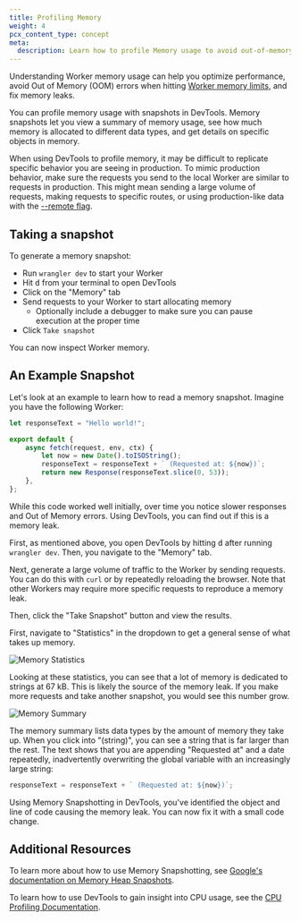 ```yaml
---
title: Profiling Memory
weight: 4
pcx_content_type: concept
meta:
  description: Learn how to profile Memory usage to avoid out-of-memory errors and optimize your Worker
---
```


Understanding Worker memory usage can help you optimize performance, avoid Out of Memory (OOM) errors
when hitting [Worker memory limits](/workers/platform/limits/#memory), and fix memory leaks.

You can profile memory usage with snapshots in DevTools. Memory snapshots let you view a summary of
memory usage, see how much memory is allocated to different data types, and get details on specific
objects in memory.

When using DevTools to profile memory, it may be difficult to replicate specific behavior you are
seeing in production. To mimic production behavior, make sure the requests you send to the local Worker
are similar to requests in production. This might mean sending a large volume of requests, making requests
to specific routes, or using production-like data with the [--remote flag](/workers/testing/local-development/#develop-using-remote-resources-and-bindings).

## Taking a snapshot

To generate a memory snapshot:

- Run `wrangler dev` to start your Worker
- Hit <kbd>d</kbd> from your terminal to open DevTools
- Click on the "Memory" tab
- Send requests to your Worker to start allocating memory
  - Optionally include a debugger to make sure you can pause execution at the proper time
- Click `Take snapshot`

You can now inspect Worker memory.

## An Example Snapshot

Let's look at an example to learn how to read a memory snapshot. Imagine you have the following Worker:

```js title="index.js"
let responseText = "Hello world!";

export default {
	async fetch(request, env, ctx) {
		let now = new Date().toISOString();
		responseText = responseText + ` (Requested at: ${now})`;
		return new Response(responseText.slice(0, 53));
	},
};
```

While this code worked well initially, over time you notice slower responses and
Out of Memory errors. Using DevTools, you can find out if this is a memory leak.

First, as mentioned above, you open DevTools by hitting <kbd>d</kbd> after running `wrangler dev`.
Then, you navigate to the "Memory" tab.

Next, generate a large volume of traffic to the Worker by sending requests. You can do this with `curl` or by
repeatedly reloading the browser. Note that other Workers may require more specific requests to reproduce
a memory leak.

Then, click the "Take Snapshot" button and view the results.

First, navigate to "Statistics" in the dropdown to get a general sense of what takes up memory.

![Memory Statistics](~/assets/images/workers/observability/memory-stats.png)

Looking at these statistics, you can see that a lot of memory is dedicated to strings at 67 kB. This is
likely the source of the memory leak. If you make more requests and take another snapshot, you would see
this number grow.

![Memory Summary](~/assets/images/workers/observability/memory-summary.png)

The memory summary lists data types by the amount of memory they take up. When you click into "(string)", you can see
a string that is far larger than the rest. The text shows that you are appending "Requested at" and a date repeatedly,
inadvertently overwriting the global variable with an increasingly large string:

```js
responseText = responseText + ` (Requested at: ${now})`;
```

Using Memory Snapshotting in DevTools, you've identified the object and line of code causing the memory leak.
You can now fix it with a small code change.

## Additional Resources

To learn more about how to use Memory Snapshotting, see [Google's documentation on Memory Heap Snapshots](https://developer.chrome.com/docs/devtools/memory-problems/heap-snapshots).

To learn how to use DevTools to gain insight into CPU usage, see the [CPU Profiling Documentation](/workers/observability/dev-tools/cpu-usage/).
